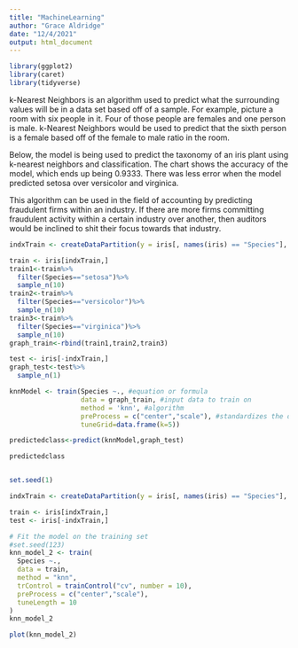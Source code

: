 ```yaml
---
title: "MachineLearning"
author: "Grace Aldridge"
date: "12/4/2021"
output: html_document
---
```


```r
library(ggplot2)
library(caret)
library(tidyverse)
```

k-Nearest Neighbors is an algorithm used to predict what the surrounding values will be in a data set based off of a sample. For example, picture a room with six people in it. Four of those people are females and one person is male. k-Nearest Neighbors would be used to predict that the sixth person is a female based off of the female to male ratio in the room.

Below, the model is being used to predict the taxonomy of an iris plant using k-nearest neighbors and classification. The chart shows the accuracy of the model, which ends up being 0.9333. There was less error when the model predicted setosa over versicolor and virginica.

This algorithm can be used in the field of accounting by predicting fraudulent firms within an industry. If there are more firms committing fraudulent activity within a certain industry over another, then auditors would be inclined to shit their focus towards that industry.

```r
indxTrain <- createDataPartition(y = iris[, names(iris) == "Species"], p = 0.7, list = F)

train <- iris[indxTrain,]
train1<-train%>%
  filter(Species=="setosa")%>% 
  sample_n(10)
train2<-train%>%
  filter(Species=="versicolor")%>% 
  sample_n(10)
train3<-train%>%
  filter(Species=="virginica")%>% 
  sample_n(10)
graph_train<-rbind(train1,train2,train3)

test <- iris[-indxTrain,]
graph_test<-test%>%
  sample_n(1)

knnModel <- train(Species ~., #equation or formula
                  data = graph_train, #input data to train on
                  method = 'knn', #algorithm
                  preProcess = c("center","scale"), #standardizes the data
                  tuneGrid=data.frame(k=5)) 

predictedclass<-predict(knnModel,graph_test)

predictedclass


set.seed(1)

indxTrain <- createDataPartition(y = iris[, names(iris) == "Species"], p = 0.7, list = F)

train <- iris[indxTrain,]
test <- iris[-indxTrain,]

# Fit the model on the training set
#set.seed(123)
knn_model_2 <- train(
  Species ~., 
  data = train, 
  method = "knn",
  trControl = trainControl("cv", number = 10),
  preProcess = c("center","scale"),
  tuneLength = 10
)
knn_model_2

```

```r
plot(knn_model_2)
```
